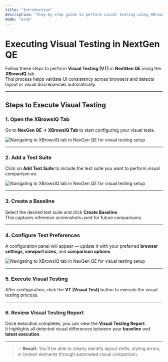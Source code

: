 ```yaml
---
title: "Introduction"
description: "Step-by-step guide to perform visual testing using XBrowsIQ in NextGen QE — from baseline creation to visual difference reporting."
mode: "wide"
---
```


# Executing Visual Testing in NextGen QE

Follow these steps to perform **Visual Testing (VT)** in **NextGen QE** using the **XBrowsIQ** tab.  
This process helps validate UI consistency across browsers and detects layout or visual discrepancies automatically.

---

## Steps to Execute Visual Testing

### 1. Open the XBrowsIQ Tab
Go to **NexGen QE → XBrowsIQ Tab** to start configuring your visual tests.

<img src="/web-testing/imgs/vt_1.png" alt="Navigating to XBrowsIQ tab in NexGen QE for visual testing setup" />

---

### 2. Add a Test Suite
Click on **Add Test Suite** to include the test suite you want to perform visual comparison on.

<img src="/web-testing/imgs/vt_2.png" alt="Navigating to XBrowsIQ tab in NexGen QE for visual testing setup" />

---

### 3. Create a Baseline
Select the desired test suite and click **Create Baseline**.  
This captures reference screenshots used for future comparisons.

---

### 4. Configure Test Preferences
A configuration panel will appear — update it with your preferred **browser settings, viewport sizes**, and **comparison options**.

<img src="/web-testing/imgs/vt_3.png" alt="Navigating to XBrowsIQ tab in NexGen QE for visual testing setup" />


---

### 5. Execute Visual Testing
After configuration, click the **VT (Visual Test)** button to execute the visual testing process.



---

### 6. Review Visual Testing Report
Once execution completes, you can view the **Visual Testing Report**.  
It highlights all detected visual differences between your **baseline** and **latest execution**.



---

> ✅ **Result:** You’ll be able to clearly identify layout shifts, styling errors, or broken elements through automated visual comparison.
